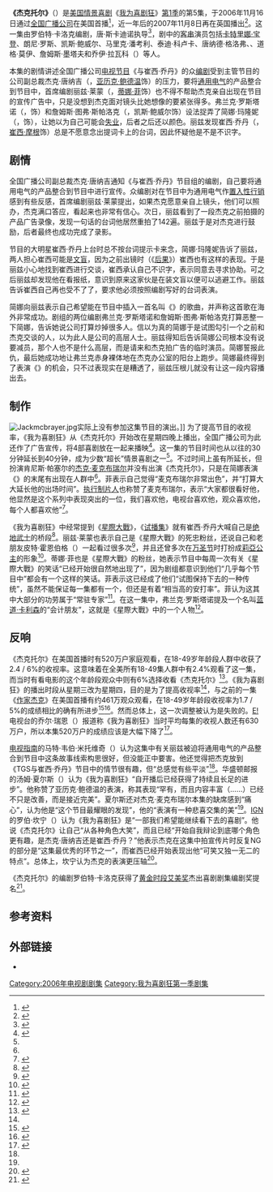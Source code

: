 {{noteTA
|G1=Movie
|G2=Show
|T=zh-cn:杰克托尔 (我为喜剧狂); zh-tw:傑克托爾 (超級製作人); zh-hk:傑克托爾 (娛樂揸Fit人);
|1=zh-cn:我为喜剧狂; zh-tw:超級製作人; zh-hk:娛樂揸Fit人;
|2=zh-hk:嘉芙蓮娜·寶頓;zh-cn:卡特里娜·宝登
|3=zh-hk:珍·嘉露絲姬;zh-cn=简·科拉克斯基;
}}
{{Infobox television episode
| Title        = 杰克托尔<br>Jack-Tor
| Series       = [[我为喜剧狂|我为喜剧狂]]
| Season       = 1
| Episode      = 5
| Airdate      = {{Start date|2006|11|16}}
| Production   = 105
| Writer       = {{link-en|罗伯特·卡洛克|Robert Carlock}}
| Director     = {{link-en|唐·斯卡迪诺|Don Scardino}}
| Guests       = [[卡特里娜·宝登|卡特里娜·宝登]]饰施乐·泽洛克斯（{{lang|en|Cerie Xerox}}）<br>朗尼·罗斯（{{lang|en|Lonny Ross}}）饰乔什·吉拉德（{{lang|en|Josh Girard}}）<br>{{link-en|凯斯·鲍威尔|Keith Powell}}饰图弗·斯帕洛克（{{lang|en|Toofer Spurlock}}）<br>{{link-en|马里克·潘考利|Maulik Pancholy}}饰乔纳森（{{lang|en|Jonathan}}）<br>泰迪·科卢卡（{{lang|en|Teddy Coluca}}）饰舞台管理员<br>詹姆斯·墨塔夫（{{lang|en|James Murtaugh}}）饰罗恩（{{lang|en|Ron}}）<br>{{link-en|鬼脸凯拉|Ghostface Killah}}以自己的真实身份出镜<br>[[唐纳德·格洛弗|唐纳德·格洛弗]]饰杨P.A.<br>{{link-en|道格·莫伊|Doug Moe}}饰主持人
| Episode list = [[我为喜剧狂_(第1季)|《我为喜剧狂》 (第1季)]]<br>[[我为喜剧狂剧集列表|我为喜剧狂剧集列表]]
| Image        =<!-- Deleted image removed:  [[Image:30_Rock_season_1_episode_5.png|250px]] -->
| Caption      = Jack during the outtakes for his product placement video
| Prev         = [[作家杰克|作家杰克]]
| Next         = [[杰克遇上丹尼斯|杰克遇上丹尼斯]]
| Photographer = 迈克尔·特里姆（{{lang|en|Michael Trim}}）
}}

'''《杰克托尔》'''（{{lang-en|''Jack-Tor''}}）是[[美国|美国]][[情景喜剧|情景喜剧]]《[[我为喜剧狂|我为喜剧狂]]》[[我为喜剧狂_(第1季)|第1季]]的第5集，于2006年11月16日通过[[全国广播公司|全国广播公司]]在美国首播<ref name="washingpage1">{{cite web |url=http://www.washingtonpost.com/wp-dyn/content/article/2006/11/15/AR2006111501577.html |title=''30 Rock'', Solid Enough to Rebuild a Thursday Foundation |accessdate=2013-07-31 |author=Shales, Tom |date=2006-11-16 |publisher=''The Washington Post'' |archive-date=2020-08-14 |archive-url=https://web.archive.org/web/20200814201840/https://www.washingtonpost.com/wp-dyn/content/article/2006/11/15/AR2006111501577.html |dead-url=no }}</ref>，近一年后的2007年11月8日再在英国播出<ref name="ukairing">{{cite news|first=Gareth |last=McLean |title=Watch This |url=http://www.theguardian.com/culture/2007/nov/08/1 |publisher=''Media Guardian'' |date=2007-11-08 |accessdate=2013-07-31 |archiveurl=https://web.archive.org/web/20121113051234/http://www.guardian.co.uk/culture/2007/nov/08/1 |archivedate=2012-11-13 |deadurl=no }}</ref>。这一集由罗伯特·卡洛克编剧，唐·斯卡迪诺执导<ref name="screen rush">{{cite web|url=http://www.screenrush.co.uk/television/television-813/season-2600/ |title=30 Rock: Episodes |publisher=Screenrush (AlloCiné) |accessdate=2013-07-28 |location=London |archiveurl=https://web.archive.org/web/20120730001543/http://www.screenrush.co.uk/television/television-813/season-2600/ |archivedate=2012-07-30 |deadurl=no }}</ref>，剧中的[[友情客串|客串]]演员包括[[卡特里娜·宝登|卡特里娜·宝登]]、朗尼·罗斯、凯斯·鲍威尔、马里克·潘考利、泰迪·科卢卡、唐纳德·格洛弗、{{link-en|马修·斯托克|Matthew Stocke}}、道格·莫伊、詹姆斯·墨塔夫和乔伊·拉瓦科（{{lang|en|Joey La Varco}}）等人。

本集的剧情讲述全国广播公司[[电视节目|电视节目]]《{{lang|en|TGS}}与崔西·乔丹》的众[[编剧|编剧]]受到主管节目的公司副总裁杰克·唐纳吉（{{lang|en|Jack Donaghy}}，[[亚历克·鲍德温|亚历克·鲍德温]]饰）的压力，要将[[通用电气|通用电气]]的产品整合到节目中，首席编剧丽兹·莱蒙（{{lang|en|Liz Lemon}}，[[蒂娜·菲|蒂娜·菲]]饰）也不得不帮助杰克亲自出现在节目的宣传广告中，只是没想到杰克面对镜头比她想像的要紧张得多。弗兰克·罗斯塔诺（{{lang|en|Frank Rossitano}}，{{link-en|贾达·弗雷德兰德|Judah Friedlander}}饰）和詹姆斯·图弗·斯帕洛克（{{lang|en|Toofer Spurlock}}，凯斯·鲍威尔饰）设法捉弄了简娜·玛隆妮（{{lang|en|Jenna Maroney}}，{{link-en|简·科拉克斯基|Jane Krakowski}}饰），让她以为自己可能会[[失业|失业]]，后者之后还以颜色。丽兹发现崔西·乔丹（{{lang|en|Tracy Jordan}}，[[崔西·摩根|崔西·摩根]]饰）总是不愿意念出提词卡上的台词，因此怀疑他是不是不识字。

==剧情==
全国广播公司副总裁杰克·唐纳吉通知《{{lang|en|TGS}}与崔西·乔丹》节目组的编剧，自己要将通用电气的产品整合到节目中进行宣传。众编剧对在节目中为通用电气作[[置入性行销|置入性行销]]感到有些反感，首席编剧丽兹·莱蒙提出，如果杰克愿意亲自上镜头，他们可以照办，杰克满口答应，看起来也非常有信心。次日，丽兹看到了一段杰克之前拍摄的产品广告录像，发现一句话的台词他居然重拍了142遍。丽兹于是对杰克进行鼓励，后者最终也成功完成了录影。

节目的大明星崔西·乔丹上台时总不按台词提示卡来念，简娜·玛隆妮告诉了丽兹，两人担心崔西可能是[[文盲|文盲]]，因为之前出镜时（《[[后果_(我为喜剧狂)|后果]]》）崔西也有这样的表现。于是丽兹小心地找到崔西进行交谈，崔西承认自己不识字，表示同意去寻求协助。可之后丽兹却发现他在看报纸，意识到原来这家伙是在装文盲以便可以逃避工作。丽兹告诉崔西自己再也受不了了，要求他必须按照编剧写好的台词表演。

简娜向丽兹表示自己希望能在节目中插入一首名叫《{{lang|en|Muffin Top}}》的歌曲，并声称这首歌在海外非常成功。剧组的两位编剧弗兰克·罗斯塔诺和詹姆斯·图弗·斯帕洛克打算恶整一下简娜，告诉她说公司打算炒掉很多人。信以为真的简娜于是试图勾引一个之前和杰克交谈的人，以为此人是公司的高层人士。丽兹得知后告诉简娜公司根本没有说要减员，那个人也不是什么高层，而是请来和杰克拍广告的临时演员。简娜誓报此仇，最后她成功地让弗兰克赤身裸体地在杰克办公室的阳台上跑步。简娜最终得到了表演《{{lang|en|Muffin Top}}》的机会，只不过表现实在是糟透了，丽兹压根儿就没有让这一段内容播出去。

==制作==
[[Image:Jackmcbrayer.jpg|thumb]]实际上没有参加这集节目的演出。]]
为了提高节目的收视率，《我为喜剧狂》从《杰克托尔》开始改在星期四晚上播出，全国广播公司为此还作了广告宣传，将4部喜剧放在一起来播映<ref name="cndr">{{cite news|first=Jon |last=Hein |authorlink= |coauthors= |title=Is Comedy Night Being Done Right? |url=http://community.tvguide.com/blog-entry/TVGuide-Editors-Blog/Hein-Sight/Comedy-Night-Right/800038049 |work= |publisher=''TV Guide'' |date=2008-04-22 |accessdate=2008-07-30 |archiveurl=https://web.archive.org/web/20080429044750/http://community.tvguide.com/blog-entry/TVGuide-Editors-Blog/Hein-Sight/Comedy-Night-Right/800038049 |archivedate=2008-04-29 |deadurl=yes }}</ref>。这一集的节目时间也从以往的30分钟延长到40分钟，成为少数“超长”情景喜剧之一<ref name="washingpage1" />。不过时间上虽有所延长，但扮演肯尼斯·帕塞尔的[[杰克·麦克布瑞尔|杰克·麦克布瑞尔]]并没有出演《杰克托尔》，只是在简娜表演《{{lang|en|Muffin Top}}》的末尾有出现在人群中<ref name="washingpage1" />。菲表示自己觉得“麦克布瑞尔非常出色”，并“打算大大延长他的出场时间”。[[执行制片人|执行制片人]]{{link-en|洛恩·迈克尔斯|Lorne Michaels}}也称赞了麦克布瑞尔，表示“大家都很看好他，他显然是这个系列中表现突出的一位，我们喜欢他，电视台喜欢他，观众喜欢他，每个人都喜欢他”<ref name="washingpage2">{{cite web |url=http://www.washingtonpost.com/wp-dyn/content/article/2006/11/15/AR2006111501577_2.html |title=''30 Rock'', Solid Enough to Rebuild a Thursday Foundation (page 2) |accessdate=2013-07-31 |author=Shales, Tom |date=2006-11-16 |publisher=''The Washington Post'' |archive-date=2020-08-14 |archive-url=https://web.archive.org/web/20200814201859/https://www.washingtonpost.com/wp-dyn/content/article/2006/11/15/AR2006111501577_2.html |dead-url=no }}</ref>。

《我为喜剧狂》中经常提到《[[星際大戰|星際大戰]]》，《[[试播集_(我为喜剧狂)|试播集]]》就有崔西·乔丹大喊自己是[[绝地|绝地武士]]的桥段<ref name="plotreference">{{cite episode |title=Pilot |episodelink=试播集 (我为喜剧狂) |series=30 Rock |credits=Writer(s): Tina Fey; Director: Adam Bernstein |network=NBC Universal |station=NBC |airdate=2006-10-11 |season=1 |number=1}}</ref>。丽兹·莱蒙也表示自己是《星際大戰》的死忠粉丝，还说自己和老朋友皮特·霍恩伯格（{{lang|en|Pete Hornberger}}）一起看过很多次<ref name="fireworks">{{cite episode |title=Fireworks |series=30 Rock |credits=Writers : Dave Finkel, Brett Baer; Director: Beth McCarthy |network=NBC Universal |station=NBC |airdate=2007-04-05 |season=1 |number=18}}</ref>，并且还曾多次在[[萬聖夜|万圣节]]时打扮成[[莉亞公主|莉亞公主]]的形象<ref name="souce">{{cite episode |title=The Source Awards |series=30 Rock |credits=Writer(s): Robert Carlock, Daisy Gardner; Director: Don Scardino |network=NBC Universal |station=NBC |airdate=2007-03-01 |season=1 |number=16}}</ref>。蒂娜·菲也是《星際大戰》的粉丝，她表示节目中每周一次有关《星際大戰》的笑话“已经开始很自然地出现了”，因为剧组都意识到他们“几乎每个节目中”都会有一个这样的笑话。菲表示这已经成了他们“试图保持下去的一种传统”，虽然不能保证每一集都有一个，但还是有着“相当高的安打率”。菲认为这其中大部分的功劳属于“常驻专家”{{link-en|罗伯特·卡洛克|Robert Carlock}}<ref>{{cite web|url=http://www.craveonline.com/tv/interviews/155960-tina-fey-gets-the-gold |title=Tina Fey Gets the Gold |accessdate=2013-07-30 |author=Topel, Fred |date=2007-09-16 |publisher=Crave Online |archiveurl=https://web.archive.org/web/20120722101810/http://www.craveonline.com/tv/interviews/155960-tina-fey-gets-the-gold |archivedate=2012-07-22 |deadurl=yes }}</ref>。在这一集中，弗兰克·罗斯塔诺提及一个名叫[[蓝道·卡利森|蓝道·卡利森]]的“会计朋友”，这就是《星際大戰》中的一个人物<ref name="torguide">{{cite web|url=http://community.tvguide.com/blog/TV-Show-Blog/30-Rock/700010012?month=200611 |title=November 16, 2006: "You're Such a Monica!" |accessdate=2008-08-15 |author=Webb Mitovich, Matt |date=2006-11-16 |publisher=''TV Guide'' |archiveurl=https://web.archive.org/web/20080115072151/http://community.tvguide.com/blog/TV-Show-Blog/30-Rock/700010012?month=200611 |archivedate=2008-01-15|deadurl=yes }}</ref>。

==反响==
{{Quote_box |width=42% |align=right|quote=“虽然还有些问题，但《我为喜剧狂》已经站稳了脚跟，这并不只是因为现在喜剧供不应求得有些可怜，静下心来仔细判断，这个节目的确有其过人之处。《我为喜剧狂》完全可以和《[[办公室_(美国电视剧)|办公室]]》、《[[愚人善事|愚人善事]]》和迅速老龄化的《[[实习医生成长记|实习医生成长记]]》相提并论。这4个节目一起播出或许还不能与全国广播公司最辉煌的那些星期四的夜晚相比，但电视台的领导人员有必要至少让这个新节目得以继续播出，让他人可以有机会来想方设法把节目做得更好。”|source= 《[[华盛顿邮报|华盛顿邮报]]》的汤姆·夏尔斯评价《我为喜剧狂》播出时间段的更改。<ref name="washingpage2" />}}

《杰克托尔》在美国首播时有520万户家庭观看，在18-49岁年龄段人群中收获了2.4 / 6%的收视率。这意味着在全美所有18-49集人群中有2.4%观看了这一集，而当时有看电影的这个年龄段观众中则有6%选择收看《杰克托尔》<ref name="ratings_1">{{cite press release |title=NBC'S Primetime Lineup Finished Week Nine with a 12 Percent Jump Versus its 18-49 Rating for the Same Week Last Year |publisher=''NBC Universal Media Village'' |date=2006-11-21 |url=http://www.thefutoncritic.com/news.aspx?id=20061121nbc03 |accessdate=2013-07-31 |archive-date=2012-09-09 |archive-url=https://www.webcitation.org/6AXtTIjTS?url=http://www.thefutoncritic.com/news.aspx?id=20061121nbc03 |dead-url=no }}</ref>。《我为喜剧狂》的播出时段从星期三改为星期四，目的是为了提高收视率<ref name="washingpage1"/>，与之前的一集《[[作家杰克|作家杰克]]》在美国首播有约461万观众观看，在18-49岁年龄段收视率为1.7 / 5%的成绩相比的确有所进步<ref>{{cite web|publisher=''ABC Medianet'' |date=2006-11-07 |url=http://abcmedianet.com/web/dnr/dispDNR.aspx?id=110706_05 |title=Weekly Program Rankings |accessdate=2013-07-31 |archiveurl=https://web.archive.org/web/20120217154927/http://abcmedianet.com/web/dnr/dispDNR.aspx?id=110706_05 |archivedate=2012-02-17 |deadurl=yes }}</ref><ref name="writerratings">{{cite press release |title=NBC Wins the Week in Adults 18-49|publisher=''NBC Universal Media Village'' |date=2006-11-07 |url=http://www.thefutoncritic.com/news.aspx?id=20061107nbc01|accessdate=2013-07-31}}</ref>。然而总体上，这一次调整被认为是失败的。[[E!|E!]]电视台的乔尔·瑞恩（{{lang|en|Joal Ryan}}）报道称《我为喜剧狂》当时平均每集的收视人数还有630万户，所以本集520万户的成绩应该是大幅下降了<ref>{{cite web|url=http://www.eonline.com/news/53790/30-rock-goes-thud-on-thursday |title=''30 Rock'' Goes Thud on Thursday |accessdate=2013-07-31 |author=Ryan, Joal |publisher=E! |archiveurl=https://web.archive.org/web/20121018013856/http://www.eonline.com/news/53790/30-rock-goes-thud-on-thursday |archivedate=2012-10-18 |deadurl=no }}</ref>。

[[電視指南_(美國雜誌)|电视指南]]的马特·韦伯·米托维奇（{{lang|en|Matt Webb Mitovich}}）认为这集中有关丽兹被迫将通用电气的产品整合到节目中这条故事线索构思很好，但没能正中要害。他还觉得把杰克放到《TGS与崔西·乔丹》节目中的情节很有趣，但“总感觉有些平淡”<ref name="torguide" />。华盛顿邮报的汤姆·夏尔斯（{{lang|en|Tom Shales}}）认为《我为喜剧狂》“自开播后已经获得了持续且长足的进步”。他称赞了亚历克·鲍德温的表演，称其表现“罕有，而且内容丰富（……）已经不只是改善，而是接近完美”。夏尔斯还对杰克·麦克布瑞尔本集的缺席感到“痛心”，认为他是“这个节目最耀眼的发现”，他的“表演有一种悲喜交集的美”<ref name="washingpage1" />。[[IGN|IGN]]的罗伯·坎宁（{{lang|en|Rob Canning}}）认为《我为喜剧狂》是“一部我们希望能继续看下去的喜剧”。他说《杰克托尔》让自己“从各种角色大笑”，而且已经“开始自我辩论到底哪个角色更有趣，是杰克·唐纳吉还是崔西·乔丹？”他表示杰克在这集中拍宣传片时反复NG的部分是“这集最优秀的环节之一”，而崔西已经开始表现出他“可笑又独一无二的特点”。总体上，坎宁认为杰克的表演更压轴<ref name="torign">{{cite news|url=http://uk.ign.com/articles/2006/11/17/30-rock-jack-tor-review |title=30 Rock: "Jack-Tor" Review |accessdate=2013-07-31 |last=Canning |first=Robert |date=2006-11-17 |publisher=IGN |archiveurl=https://web.archive.org/web/20121022113325/http://www.ign.com/articles/2006/11/17/30-rock-jack-tor-review |archivedate=2012-10-22 |deadurl=no }}</ref>。

《杰克托尔》的编剧罗伯特·卡洛克获得了[[黄金时段艾美奖|黄金时段艾美奖]]杰出喜剧剧集编剧奖提名<ref name="07emmynoms">{{cite web|url=http://www.emmys.org/awards/2007pt/59thnominations.php |title=The 59th Primetime Emmy Awards and Creative Arts Emmy Awards Nominees are... |accessdate=2013-07-31 |publisher=''Academy of Television Arts & Sciences'' |archiveurl=https://web.archive.org/web/20090307022226/http://www.emmys.org/awards/2007pt/59thnominations.php |archivedate=2009-03-07 |deadurl=yes }}</ref>。

== 参考资料 ==
{{reflist|colwidth=30em}}

== 外部链接 ==
* {{imdb episode|0882999}}

{{30 Rock Season One}}
{{portal bar|电视剧|美国}}
[[Category:2006年电视剧剧集|Category:2006年电视剧剧集]]
[[Category:我为喜剧狂第一季剧集|Category:我为喜剧狂第一季剧集]]

{{Good article}}